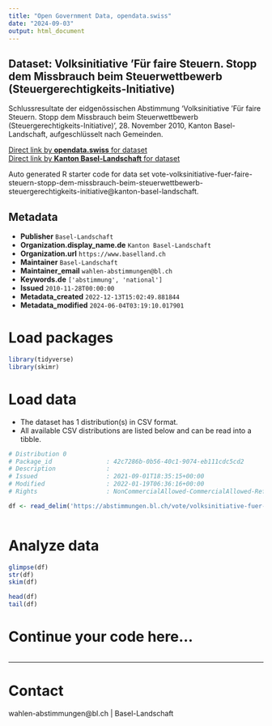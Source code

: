 ```yaml
---
title: "Open Government Data, opendata.swiss"
date: "2024-09-03"
output: html_document
---
```


## Dataset: Volksinitiative 'Für faire Steuern. Stopp dem Missbrauch beim Steuerwettbewerb (Steuergerechtigkeits-Initiative)

Schlussresultate der eidgenössischen Abstimmung 'Volksinitiative 'Für faire Steuern. Stopp dem Missbrauch beim Steuerwettbewerb (Steuergerechtigkeits-Initiative)', 28. November 2010, Kanton Basel-Landschaft, aufgeschlüsselt nach Gemeinden.

[Direct link by **opendata.swiss** for dataset](https://opendata.swiss/de/dataset/volksinitiative-fur-faire-steuern-stopp-dem-missbrauch-beim-steuerwettbewerb-steuergerechtigkei)<br>
[Direct link by **Kanton Basel-Landschaft** for dataset](https://abstimmungen.bl.ch/vote/volksinitiative-fuer-faire-steuern-stopp-dem-missbrauch-beim-steuerwettbewerb-steuergerechtigkeits-initiative/data)

Auto generated R starter code for data set vote-volksinitiative-fuer-faire-steuern-stopp-dem-missbrauch-beim-steuerwettbewerb-steuergerechtigkeits-initiative@kanton-basel-landschaft.

## Metadata

- **Publisher** `Basel-Landschaft`
- **Organization.display_name.de** `Kanton Basel-Landschaft`
- **Organization.url** `https://www.baselland.ch`
- **Maintainer** `Basel-Landschaft`
- **Maintainer_email** `wahlen-abstimmungen@bl.ch`
- **Keywords.de** `['abstimmung', 'national']`
- **Issued** `2010-11-28T00:00:00`
- **Metadata_created** `2022-12-13T15:02:49.881844`
- **Metadata_modified** `2024-06-04T03:19:10.017901`


# Load packages

```r

library(tidyverse)
library(skimr)

```

# Load data

-   The dataset has 1 distribution(s) in CSV format.
-   All available CSV distributions are listed below and can be read into a tibble.

```r

# Distribution 0
# Package_id               : 42c7286b-0b56-40c1-9074-eb111cdc5cd2
# Description              : 
# Issued                   : 2021-09-01T18:35:15+00:00
# Modified                 : 2022-01-19T06:36:16+00:00
# Rights                   : NonCommercialAllowed-CommercialAllowed-ReferenceRequired

df <- read_delim('https://abstimmungen.bl.ch/vote/volksinitiative-fuer-faire-steuern-stopp-dem-missbrauch-beim-steuerwettbewerb-steuergerechtigkeits-initiative/data-csv')



```

# Analyze data

```r

glimpse(df)
str(df)
skim(df)

head(df)
tail(df)

```

# Continue your code here...

```r

```

------------------------------------------------------------------------

# Contact

wahlen-abstimmungen@bl.ch | Basel-Landschaft
